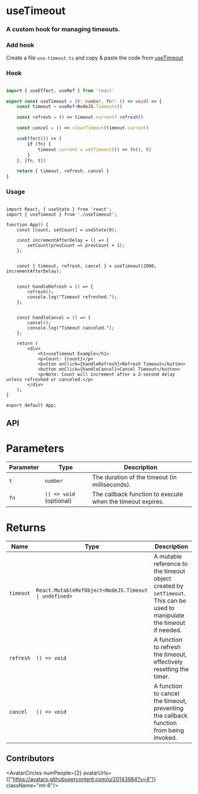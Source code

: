 
# useTimeout

<h3 className="mt-4 text-xl font-normal text-gray-400">A custom hook for managing timeouts.</h3>


### Add hook

Create a file `use-timeout.ts` and copy & paste the code from [useTimeout](/hooks/use-timeout#hook)

### Hook

```ts copy

import { useEffect, useRef } from 'react'

export const useTimeout = (t: number, fn?: () => void) => {
    const timeout = useRef<NodeJS.Timeout>()

    const refresh = () => timeout.current?.refresh()

    const cancel = () => clearTimeout(timeout.current)

    useEffect(() => {
        if (fn) {
            timeout.current = setTimeout(() => fn(), t)
        }
    }, [fn, t])

    return { timeout, refresh, cancel }
}


```

### Usage

```tsx {13} copy

import React, { useState } from 'react';
import { useTimeout } from './useTimeout';

function App() {
    const [count, setCount] = useState(0);

    const incrementAfterDelay = () => {
        setCount(prevCount => prevCount + 1);
    };

   
    const { timeout, refresh, cancel } = useTimeout(2000, incrementAfterDelay);

   
    const handleRefresh = () => {
        refresh(); 
        console.log("Timeout refreshed.");
    };

 
    const handleCancel = () => {
        cancel(); 
        console.log("Timeout canceled.");
    };

    return (
        <div>
            <h1>useTimeout Example</h1>
            <p>Count: {count}</p>
            <button onClick={handleRefresh}>Refresh Timeout</button>
            <button onClick={handleCancel}>Cancel Timeout</button>
            <p>Note: Count will increment after a 2-second delay unless refreshed or canceled.</p>
        </div>
    );
}

export default App;

```

## API

 <h1 className='text-xl font-medium mt-6'>Parameters</h1>

| Parameter | Type | Description |
| ---- | ---- | ----------- |
| `t` | `number` | The duration of the timeout (in milliseconds). |
| `fn` | `() => void` (optional) | The callback function to execute when the timeout expires. |


 <h1 className='text-xl font-medium mt-6'>Returns</h1>

| Name | Type | Description |
| ---- | ---- | ----------- |
| `timeout` | `React.MutableRefObject<NodeJS.Timeout \| undefined>` | A mutable reference to the timeout object created by `setTimeout`. This can be used to manipulate the timeout if needed. |
| `refresh` | `() => void` | A function to refresh the timeout, effectively resetting the timer. |
| `cancel` | `() => void` | A function to cancel the timeout, preventing the callback function from being invoked. |



## Contributors

<AvatarCircles numPeople={2} avatarUrls={["https://avatars.githubusercontent.com/u/20143684?v=4"]}  className="mt-6"/>
